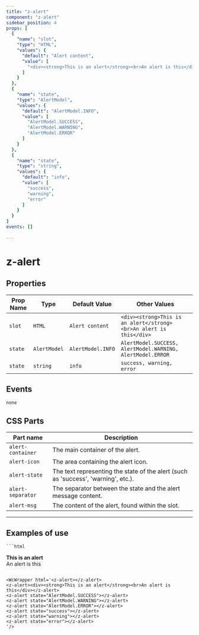 ```yaml
--- 
title: "z-alert"
component: "z-alert"
sidebar_position: 4
props: [
  {
    "name": "slot",
    "type": "HTML",
    "values": {
      "default": "Alert content",
      "value": [
        "<div><strong>This is an alert</strong><br>An alert is this</div>"
      ]
    }
  },
  {
    "name": "state",
    "type": "AlertModel",
    "values": {
      "default": "AlertModel.INFO",
      "value": [
        "AlertModel.SUCCESS",
        "AlertModel.WARNING",
        "AlertModel.ERROR"
      ]
    }
  },
  {
    "name": "state",
    "type": "string",
    "values": {
      "default": "info",
      "value": [
        "success",
        "warning",
        "error"
      ]
    }
  }
]
events: []
 
--- 
```


# z-alert



## Properties

| Prop Name   | Type   | Default Value  | Other Values                    |
|-------------|--------|----------------|---------------------------------|
| `slot` | `HTML` | `Alert content` | `<div><strong>This is an alert</strong><br>An alert is this</div>` |
| `state` | `AlertModel` | `AlertModel.INFO` | `AlertModel.SUCCESS, AlertModel.WARNING, AlertModel.ERROR` |
| `state` | `string` | `info` | `success, warning, error` |

## Events
`none`

## CSS Parts


| Part name  | Description                             | 
|--------------|-----------------------------------------|
| `alert-container` | The main container of the alert. | 
| `alert-icon` | The area containing the alert icon. | 
| `alert-state` | The text representing the state of the alert (such as 'success', 'warning', etc.). | 
| `alert-separator` | The separator between the state and the alert message content. | 
| `alert-msg` | The content of the alert, found within the slot. | 

--- 

## Examples of use



    ```html
<z-alert></z-alert>
<z-alert><div><strong>This is an alert</strong><br>An alert is this</div></z-alert>
<z-alert state="AlertModel.SUCCESS"></z-alert>
<z-alert state="AlertModel.WARNING"></z-alert>
<z-alert state="AlertModel.ERROR"></z-alert>
<z-alert state="success"></z-alert>
<z-alert state="warning"></z-alert>
<z-alert state="error"></z-alert>

```

<WcWrapper html='<z-alert></z-alert>
<z-alert><div><strong>This is an alert</strong><br>An alert is this</div></z-alert>
<z-alert state="AlertModel.SUCCESS"></z-alert>
<z-alert state="AlertModel.WARNING"></z-alert>
<z-alert state="AlertModel.ERROR"></z-alert>
<z-alert state="success"></z-alert>
<z-alert state="warning"></z-alert>
<z-alert state="error"></z-alert>
'/>
  

